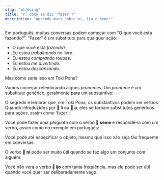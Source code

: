 ```yaml
---
slug: "pt/doing"
title: "P: como se diz 'fazer'?"
description: "Aprenda mais sobre ni, ijo e seme!"
---
```



Em português, muitas conversas podem começar com “O que você está fazendo?”. “Fazer” é um substituto para qualquer ação:

- O que você está _fazendo_?
- Eu estou _trabalhando_ no livro.
- Eu estou _comprando_ roupas.
- Eu estou _me divertindo_.
- Eu estou _descansando_.

Mas como seria isso em Toki Pona?

Vamos começar relembrando alguns _pronomes_. Um _pronome_ é um substituto genérico, geralmente para um substantivo:

<List>
  <Word sl="ni" m="isso, aquilo" />
  <Word sl="ijo" m="algo, coisa, material" />
  <Word sl="seme" m="o quê? qual?" />
</List>

O segredo é lembrar que, em Toki Pona, os substantivos podem ser verbos. Quando introduzidos por **󱤧 li** ou **󱥄 o**, eles se tornam substitutos genéricos para ações, assim como 'fazer':

<List>
  <Word sl="ni" m="fazer isso, fazer aquilo" />
  <Word sl="ijo" m="fazer algo" />
  <Word sl="seme" m="fazer o quê?" />
</List>

Você pode fazer uma pergunta com o verbo **󱥙 seme** e respondê-la com um verbo, assim como no exemplo em português:

<List>
  <Sentence sl="sina seme?" m="O que você está fazendo?" />
  <Sentence sl="mi esun e len." m="Estou comprando roupas" />
</List>

Você pode até especificar o objeto, mesmo que isso não seja tão frequente em conversas:

<List>
  <Sentence sl="sina seme e len?" m="O que você está fazendo com as roupas?" />
  <Sentence sl="mi esun e ona." m="Estou comprando elas" />
</List>

O verbo **󱥁 ni** pode ser muito útil quando se faz algo em conjunto com alguém:

<List>
  <Sentence sl="o pana e moku tawa soweli mi!" m="Por favor, alimente nosso gato!" />
  <Sentence sl="mi ni." m="Eu estou fazendo isso. (= Entendi! Vou providenciar!)" />
</List>

Você não verá o verbo **󱤌 ijo** com tanta frequência, mas ele pode ser útil quando você quer ser deliberadamente vago:

<List>
  <Sentence sl="ona li seme?" m="O que ela está fazendo?" />
  <Sentence sl="ona li ijo e lipu mi!" m="Ela está fazendo algo com meu livro!" />
</List>
